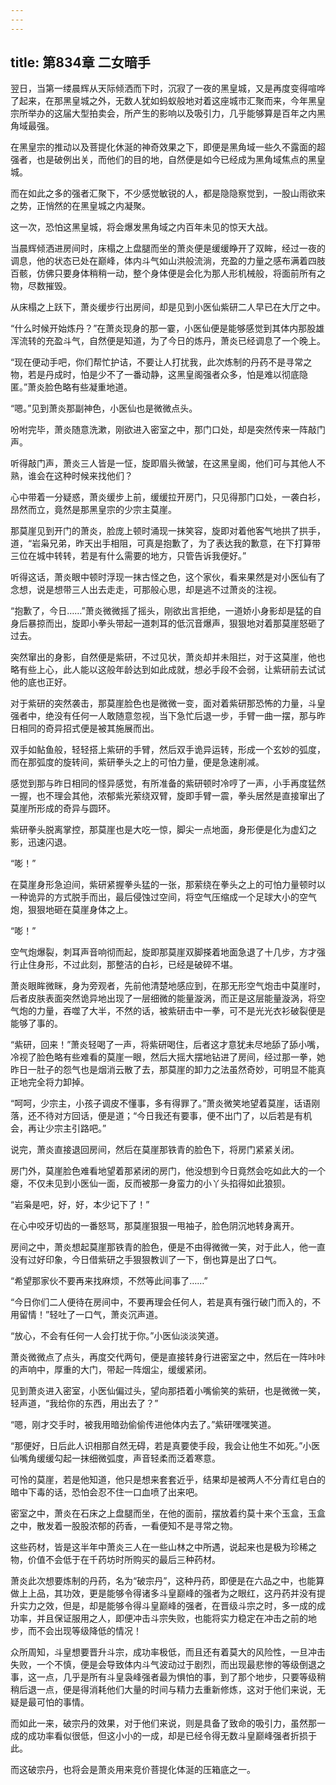 ```yaml
---
---
---
```

title: 第834章 二女暗手
---



翌日，当第一缕晨辉从天际倾洒而下时，沉寂了一夜的黑皇城，又是再度变得喧哗了起来，在那黑皇城之外，无数人犹如蚂蚁般地对着这座城市汇聚而来，今年黑皇宗所举办的这届大型拍卖会，所产生的影响以及吸引力，几乎能够算是百年之内黑角域最强。

在黑皇宗的推动以及菩提化休涎的神奇效果之下，即便是黑角域一些久不露面的超强者，也是破例出关，而他们的目的地，自然便是如今已经成为黑角域焦点的黑皇城。

而在如此之多的强者汇聚下，不少感觉敏锐的人，都是隐隐察觉到，一股山雨欲来之势，正悄然的在黑皇城之内凝聚。

这一次，恐怕这黑皇城，将会爆发黑角域之内百年未见的惊天大战。

当晨辉倾洒进房间时，床榻之上盘腿而坐的萧炎便是缓缓睁开了双眸，经过一夜的调息，他的状态已处在巅峰，体内斗气如山洪般流淌，充盈的力量之感布满着四肢百骸，仿佛只要身体稍稍一动，整个身体便是会化为那人形机械般，将面前所有之物，尽数摧毁。

从床榻之上跃下，萧炎缓步行出房间，却是见到小医仙紫研二人早已在大厅之中。

“什么时候开始炼丹？”在萧炎现身的那一霎，小医仙便是能够感觉到其体内那股雄浑流转的充盈斗气，自然便是知道，为了今日的炼丹，萧炎已经调息了一个晚上。

“现在便动手吧，你们帮忙护诘，不要让人打扰我，此次炼制的丹药不是寻常之物，若是丹成时，怕是少不了一番动静，这黑皇阁强者众多，怕是难以彻底隐匿。”萧炎脸色略有些凝重地道。

“嗯。”见到萧炎那副神色，小医仙也是微微点头。

吩咐完毕，萧炎随意洗漱，刚欲进入密室之中，那门口处，却是突然传来一阵敲门声。

听得敲门声，萧炎三人皆是一怔，旋即眉头微皱，在这黑皇阁，他们可与其他人不熟，谁会在这种时候来找他们？

心中带着一分疑惑，萧炎缓步上前，缓缓拉开房门，只见得那门口处，一袭白衫，昂然而立，竟然是那黑皇宗的少宗主莫崖。

那莫崖见到开门的萧炎，脸庞上顿时涌现一抹笑容，旋即对着他客气地拱了拱手，道，“岩枭兄弟，昨天出手相阻，可真是抱歉了，为了表达我的歉意，在下打算带三位在城中转转，若是有什么需要的地方，只管告诉我便好。”

听得这话，萧炎眼中顿时浮现一抹古怪之色，这个家伙，看来果然是对小医仙有了念想，说是想带三人出去走走，可那般心思，却是逃不过萧炎的注视。

“抱歉了，今日……”萧炎微微摇了摇头，刚欲出言拒绝，一道娇小身影却是猛的自身后暴掠而出，旋即小拳头带起一道刺耳的低沉音爆声，狠狠地对着那莫崖怒砸了过去。

突然窜出的身影，自然便是紫研，不过见状，萧炎却并未阻拦，对于这莫崖，他也略有些上心，此人能以这般年龄达到如此成就，想必手段不会弱，让紫研前去试试他的底也正好。

对于紫研的突然袭击，那莫崖脸色也是微微一变，面对着紫研那恐怖的力量，斗皇强者中，绝没有任何一人敢随意忽视，当下急忙后退一步，手臂一曲一摆，那与昨日相同的奇异招式便是被其施展而出。

双手如鲇鱼般，轻轻搭上紫研的手臂，然后双手诡异运转，形成一个玄妙的弧度，而在那弧度的旋转间，紫研拳头之上的可怕力量，便是急速削减。

感觉到那与昨日相同的怪异感觉，有所准备的紫研顿时冷哼了一声，小手再度猛然一握，也不理会其他，浓郁紫光萦绕双臂，旋即手臂一震，拳头居然是直接窜出了莫崖所形成的奇异与圆环。

紫研拳头脱离掌控，那莫崖也是大吃一惊，脚尖一点地面，身形便是化为虚幻之影，迅速闪退。

“嘭！”

在莫崖身形急迫间，紫研紧握拳头猛的一张，那萦绕在拳头之上的可怕力量顿时以一种诡异的方式脱手而出，最后侵蚀过空间，将空气压缩成一个足球大小的空气炮，狠狠地砸在莫崖身体之上。

“嘭！”

空气炮爆裂，刺耳声音响彻而起，旋即那莫崖双脚搽着地面急退了十几步，方才强行止住身形，不过此刻，那整洁的白衫，已经是破碎不堪。

萧炎眼眸微眯，身为旁观者，先前他清楚地感应到，在那无形空气炮击中莫崖时，后者皮肤表面突然诡异地出现了一层细微的能量漩涡，而正是这层能量漩涡，将空气炮的力量，吞噬了大半，不然的话，被紫研击中一拳，可不是光光衣衫破裂便是能够了事的。

“紫研，回来！”萧炎轻喝了一声，将紫研喝住，后者这才意犹未尽地舔了舔小嘴，冷视了脸色略有些难看的莫崖一眼，然后大摇大摆地钻进了房间，经过那一拳，她昨日一肚子的怨气也是烟消云散了去，那莫崖的卸力之法虽然奇妙，可明显不能真正地完全将力卸掉。

“呵呵，少宗主，小孩子调皮不懂事，多有得罪了。”萧炎微笑地望着莫崖，话语刚落，还不待对方回话，便是道；“今日我还有要事，便不出门了，以后若是有机会，再让少宗主引路吧。”

说完，萧炎直接退回房间，然后在莫崖那铁青的脸色下，将房门紧紧关闭。

房门外，莫崖脸色难看地望着那紧闭的房门，他没想到今日竟然会吃如此大的一个瘪，不仅未见到小医仙一面，反而被那一身蛮力的小丫头掐得如此狼狈。

“岩枭是吧，好，好，本少记下了！”

在心中咬牙切齿的一番怒骂，那莫崖狠狠一甩袖子，脸色阴沉地转身离开。

房间之中，萧炎想起莫崖那铁青的脸色，便是不由得微微一笑，对于此人，他一直没有过好印象，今日借紫研之手狠狠教训了一下，倒也算是出了口气。

“希望那家伙不要再来找麻烦，不然等此间事了……”

“今日你们二人便待在房间中，不要再理会任何人，若是真有强行破门而入的，不用留情！”轻吐了一口气，萧炎沉声道。

“放心，不会有任何一人会打扰于你。”小医仙淡淡笑道。

萧炎微微点了点头，再度交代两句，便是直接转身行进密室之中，然后在一阵咔咔的声响中，厚重的大门，带起一阵烟尘，缓缓紧闭。

见到萧炎进入密室，小医仙偏过头，望向那捂着小嘴偷笑的紫研，也是微微一笑，轻声道，“我给你的东西，用出去了？”

“嗯，刚才交手时，被我用暗劲偷偷传进他体内去了。”紫研嘿嘿笑道。

“那便好，日后此人识相那自然无碍，若是真要使手段，我会让他生不如死。”小医仙嘴角缓缓勾起一抹细微弧度，声音轻柔而泛着寒意。

可怜的莫崖，若是他知道，他只是想来套套近乎，结果却是被两人不分青红皂白的暗中下毒的话，恐怕会忍不住一口血喷了出来吧。

密室之中，萧炎在石床之上盘腿而坐，在他的面前，摆放着约莫十来个玉盒，玉盒之中，散发着一股股浓郁的药香，一看便知不是寻常之物。

这些药材，皆是这半年中萧炎三人在一些山林之中所遇，说起来也是极为珍稀之物，价值不会低于在千药坊时所购买的最后三种药材。

萧炎此次想要炼制的丹药，名为“破宗丹”，这种丹药，即便是在六品之中，也能算做上上品，其功效，更是能够令得诸多斗皇巅峰的强者为之眼红，这丹药并没有提升实力之效，但是，却是能够令得斗皇巅峰的强者，在晋级斗宗之时，多一成的成功率，并且保证服用之人，即便冲击斗宗失败，也能将实力稳定在冲击之前的地步，而不会出现等级降低的情况！

众所周知，斗皇想要晋升斗宗，成功率极低，而且还有着莫大的风险性，一旦冲击失败，一个不慎，便是会导致体内斗气波动过于剧烈，而出现最悲惨的等级倒退之事，这一点，几乎是所有斗皇袅峰强者最为惧怕的事，到了那个地步，只要等级稍稍后退一点，便是得消耗他们大量的时间与精力去重新修炼，这对于他们来说，无疑是最可怕的事情。

而如此一来，破宗丹的效果，对于他们来说，则是具备了致命的吸引力，虽然那一成的成功率看似很低，但这小小的一成，却是已经令得无数斗皇巅峰强者折损于此。

而这破宗丹，也将会是萧炎用来竞价菩提化体涎的压箱底之一。